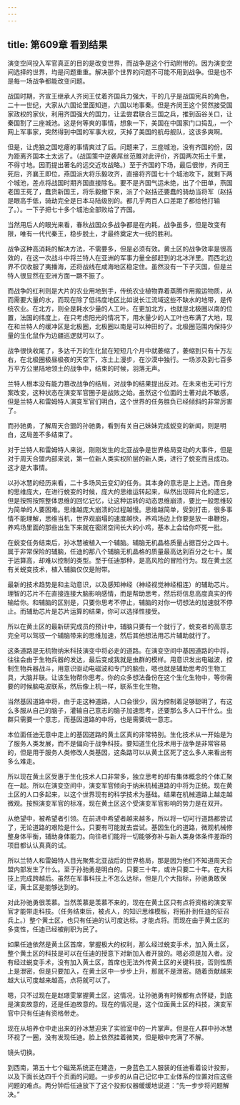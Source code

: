 ```yaml
---
---
---
```

title: 第609章 看到结果
---



演变空间投入军官真正的目的是改变世界，而战争是这个行动附带的。因为演变空间选择的世界，均是问题重重。解决那个世界的问题不可能不用到战争。但是也不是每一场战争都能改变问题。

战国时期，齐宣王继承人齐闵王仗着齐国兵力强大，干的几乎是战国宪兵的角色，二十一世纪，大家从六国论里面知道，六国以地事秦。但是齐闵王这个贸然接受国家政权的家伙，利用齐国强大的国力，让孟尝君联合三国之兵，推到函谷关口，让秦国割了三座城池。这是何等爽的事情，想象一下，美国在中国家门口捣乱，一个网上军事家，突然得到中国的军事大权，灭掉了美国的航母舰队，这该多爽啊。

但是，让虎狼之国吃瘪的事情爽过了后。问题来了，三座城池，没有齐国的份，因为距离齐国本土太远了。（战国策中逆袭屌丝范雎对此评价，齐国两次拓土千里，不得寸地。因而提出著名的远交近攻战略。）至于齐国的下场，最后很惨，齐闵王死后，齐襄王即位，燕国派大将乐毅攻齐，直接将齐国七十个城池攻下，就剩下两个城池，差点将战国时期齐国直接除名。要不是齐国气运未绝，出了个田单，燕国老国王死了，蠢货新国王，将乐毅撤下来，派了个赵括还要蠢的骑劫当将军（赵括是眼高手低，骑劫完全是日本马陆级别的。都几乎两百人口差距了都给他打输了。）。一下子把七十多个城池全部败给了齐国。

当然用后人的眼光来看，春秋战国众多战争都是在内耗，战争虽多，但是改变有限，唯有一代代秦王，稳步脱土，才最终奠定大一统的胜利。

战争这种高消耗的解决方法，不需要多，但是必须有效。黄土区的战争效率是很高效的，在这一次战斗中将兰特人在亚洲的军事力量全部赶到的北冰洋里。而西北边界不仅收服了夷播海，还将战线在咸海地区稳定住。虽然没有一下子灭国，但是兰特人很显然在亚洲方面一蹶不振了。

而战争的红利则是大片的农业用地到手，传统农业植物靠着蒸腾作用搬运物质，从而需要大量的水，而现在除了低纬度地区比如说长江流域这些不缺水的地带，是传统农业。在北方，则全是耗水少量的人工叶。在更加北方，也就是北极圈以南的位置，法国的纬度上，在只考虑阳光的情况下，用水量少的人工叶也布满了大地，现在和兰特人的缓冲区是北极圈，北极圈以南是可以种田的了。北极圈范围内保持少量的生化鼠作为边疆巡逻就可以了。

战争很快收尾了，多达千万的生化鼠在短短几个月中就萎缩了，萎缩到只有十万左右，在北极圈极昼极夜的天空下，冻土上漫步，在沙漠中独行。一场涉及到七百多万平方公里陆地领土的战争中，结束的时候，羽落无声。

兰特人根本没有能力篡改战争的结局，对战争的结果提出反对。在未来也无可行方案改变，这种状态在演变军官圈子是战败之始。虽然这个位面的土著对此不敏感，但是兰特人和雷姆特人演变军官们明白，这个世界的任务胜负已经倾斜的非常厉害了。

而孙驰勇，了解周天合盟的孙驰勇，看到有关自己妹妹完成蜕变的新闻，则是明白，这局差不多结束了。

对于兰特人和雷姆特人来说，刚刚发生的北亚战争是世界格局变动的大事件，但是对于周天合盟内部来说，第一位新人类实权阶层的新人类，进行了蜕变而且成功。这才是大事情。

以孙冰慧的经历来看，二十多场风云变幻的任务。其本身的意志是上上选。而自身的思维庞大，在进行蜕变的时候，庞大的思维运转起来，纵然出现碎片化的遗忘，但是按照按照整体思维的回忆记忆，让这种运转的动态思维崩溃，要比一般思维较为简单的人要困难。思维越庞大崩溃的过程越慢。思维越简单，受到打击，很多事情不能理解，思维当机，世界观崩塌的速度越快，养鸡场边上你要是放一串鞭炮，养鸡场里面的那些出生下来就在密闭空间长大的小鸡，基本上会给你吓死一批。

在蜕变任务结束后，孙冰慧被植入一个辅脑。辅脑无机晶格质量占据百分之四十。属于非常保险的辅脑，任迪的那八个辅脑无机晶格的质量最高达到百分之七十。属于运算高，却难以控制的类型。至于任迪那种，是高风险的冒险行为。现在黄土区有关蜕变技术，植入辅脑仅仅是附带。

最新的技术趋势是和主动意识，以及感知神经（神经视觉神经相连）的辅助芯片。理智的芯片不在直接连接大脑影响感情，而是帮助思考，然后将信息高度真实的传输给你。和辅脑的区别是，只要你思考不停止，辅脑的对你一切想法的加速就不停止。而辅助芯片是芯片运算的结果，你可以选择性接受。

所以在黄土区的最新研究成员的预计中，辅脑只要有一个就行了，蜕变者的高意志完全可以驾驭一个辅脑带来的思维加速，然后其他想法用芯片辅助就行了。

这条道路是无机物纳米科技演变中将必走的道路。在演变空间中基因道路的中将，往往会由于生物兵器的发达，最后变成我就是虫群的模样。用意识发出电磁波，控制生物兵器战斗，用意识驱动电磁波和专门的脑虫，嗯也就是辅助思考的生物工具，大脑并联。让该生物帮你思考。你的众多想法备份在这个生化生物中，等你需要的时候脑电波联系，然后像上机一样，联系生化生物。

当然基因道路中将，由于走这种道路，人口会很少，因为控制着足够聪明了，有这么多服从自己的脑子，灌输自己意志的脑子加速思考，还要那么多人口干什么。虫群只需要一个意志，而基因道路的中将，也是需要统一意志。

本位面任迪无意中走上的基因道路的黄土区真的非常特别。生化技术从一开始是为了服务人类发展，而不是偏向于战争科技。要知道生化技术用于战争是非常容易的，但是用于服务人类修改人类基因，这条路可以从黄土区死了这么多人来看出有多么难走。

所以现在黄土区受惠于生化技术人口非常多，独立思考的却有集体概念的个体汇聚在一起。所以在演变空间中，演变军官倾向于纳米机械道路的中将为正统。现在黄土区的人口多起来，以这个世界现有的科学技术为基础。结果在机械道路上越走越微观。按照演变军官的标准，现在黄土区这个受演变军官影响的势力是在双开。

从绝望中，被希望者引领。在前进中希望者越来越多，所以将一切可行道路都尝试了，无论道路的艰险是什么。只要有可能就去尝试。基因生化的道路，微观机械修整身体平衡，辅助身体能力。向往者们能将一切能够弥补与新人类身体条件差距的项目都认认真真的试。

所以兰特人和雷姆特人目光聚焦北亚战后的世界格局，那是因为他们不知道周天合盟内部发生了什么。至于孙驰勇是明白的。只要三十年，或许只要二十年。在大科技上完成跨越后。虽然在军事科技上不怎么达标，但是几个大指标，孙驰勇敢保证，黄土区是能够达到的。

对此孙驰勇很羡慕。当然羡慕是羡慕不来的，现在在黄土区只有点将资格的演变军官才能带走科技。（任务结束后，被点人，的知识思维模板，将拓扑到任迪的征召兵上。）整个黄土区，也只有任迪的认可度达标。才能点将。而现在由于黄土区的多变性，任迪已经被削职为民了。

如果任迪依然是黄土区首席，掌握极大的权利，那么经过蜕变手术，加入黄土区，整个黄土区的科技是可以在任迪的授意下对新加入者开放的。嗯必须是加入者。没有经过蜕变手术，没有加入黄土区，首席也无法外传黄土区的关键科技，否则性质上是泄密，但是只要加入，在黄土区中一步步上升，那就不是泄密。随着贡献越来越大认可度越来越高，点将就可以了。

嗯，只不过现在是赵璟雯掌握黄土区，这情况，让孙驰勇有时候都有点怀疑，到底是演变故意的，还是任迪故意的。现在的情况是，这个位面黄土区的科技，演变军官中只有任迪有资格带走。

现在从培养仓中走出来的孙冰慧迎来了实验室中的一片掌声。但是在人群中孙冰慧环视了一圈，没有发现任迪。脸上依然挂着微笑，但是眼中充满了不解。

镜头切换。

到西南，第五十七个磁笼系统正在建造，一身蓝色工人服装的任迪看着设计投影，以及下面长达四千个页面的问题。一步步的从自己记忆中工业体系的位置对应这些问题的难点。两分钟后任迪放下了这个投影仪器缓缓地说道：“先一步步将问题解决。”